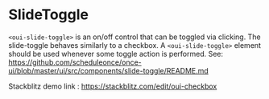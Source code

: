 
<Meta of={SlideToggleStories} />

# SlideToggle

`<oui-slide-toggle>` is an on/off control that can be toggled via clicking. The slide-toggle behaves similarly to a checkbox. A `<oui-slide-toggle>` element should be used whenever some toggle action is performed. See: https://github.com/scheduleonce/once-ui/blob/master/ui/src/components/slide-toggle/README.md

Stackblitz demo link : https://stackblitz.com/edit/oui-checkbox

<Canvas of={SlideToggleStories.Regular} />

<Controls of={SlideToggleStories.Regular} />
